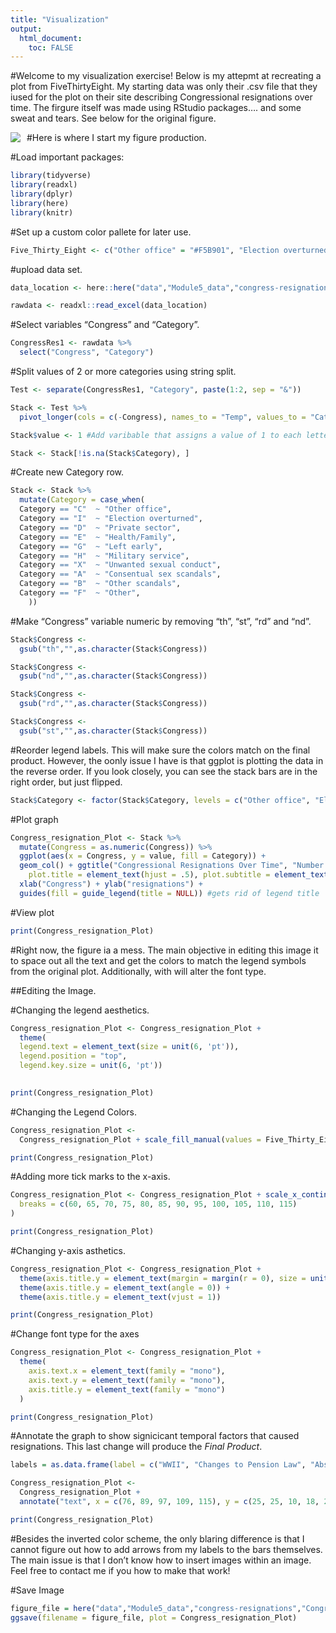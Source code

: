 ```yaml
---
title: "Visualization"
output: 
  html_document:
    toc: FALSE
---
```

#Welcome to my visualization exercise! Below is my attepmt at recreating a plot from FiveThirtyEight. My starting data was only their .csv file that they iused for the plot on their site describing Congressional resignations over time. The firgure itself was made using RStudio packages.... and some sweat and tears. See below for the original figure.

<img src="rakich-resignations-11" style="float:left;padding-right:10px;">




#Here is where I start my figure production.

#Load important packages:
```r
library(tidyverse)
library(readxl)
library(dplyr)
library(here)
library(knitr)
```

#Set up a custom color pallete for later use.
```r
Five_Thirty_Eight <- c("Other office" = "#F5B901", "Election overturned" = "#222222", "Private sector" = "#018FD5", "Health/Family" = "#43AB43", "Left early" = "#AE66AB", "Military service" = "#A4522E", "Unwanted sexual conduct" = "#FF2700", "Consentual sex scandals" = "#FF9F02", "Other scandals" = "#FFE3D7", "Other" = "#CDCDCD")
```

#upload data set.
```r

data_location <- here::here("data","Module5_data","congress-resignations","congressional_resignations.xlsx")

rawdata <- readxl::read_excel(data_location)
```

#Select variables "Congress" and "Category".
```r
CongressRes1 <- rawdata %>%
  select("Congress", "Category")
```


#Split values of 2 or more categories using string split.
```r
Test <- separate(CongressRes1, "Category", paste(1:2, sep = "&"))

Stack <- Test %>%
  pivot_longer(cols = c(-Congress), names_to = "Temp", values_to = "Category")

Stack$value <- 1 #Add varibable that assigns a value of 1 to each letter.

Stack <- Stack[!is.na(Stack$Category), ]
```

#Create new Category row.
```r
Stack <- Stack %>%
  mutate(Category = case_when(
  Category == "C"  ~ "Other office",
  Category == "I"  ~ "Election overturned",
  Category == "D"  ~ "Private sector",
  Category == "E"  ~ "Health/Family",
  Category == "G"  ~ "Left early",
  Category == "H"  ~ "Military service",
  Category == "X"  ~ "Unwanted sexual conduct",
  Category == "A"  ~ "Consentual sex scandals",
  Category == "B"  ~ "Other scandals",
  Category == "F"  ~ "Other",
    ))
```

#Make "Congress" variable numeric by removing "th", "st", "rd" and "nd".
```r
Stack$Congress <-
  gsub("th","",as.character(Stack$Congress)) 

Stack$Congress <-
  gsub("nd","",as.character(Stack$Congress))

Stack$Congress <-
  gsub("rd","",as.character(Stack$Congress))

Stack$Congress <-
  gsub("st","",as.character(Stack$Congress))
```

#Reorder legend labels. This will make sure the colors match on the final product. However, the oonly issue I have is that ggplot is plotting the data in the reverse order. If you look closely, you can see the stack bars are in the right order, but just flipped.
```r
Stack$Category <- factor(Stack$Category, levels = c("Other office", "Election overturned", "Private sector", "Health/Family", "Left early", "Military service", "Unwanted sexual conduct", "Consentual sex scandals", "Other scandals", "Other"))
```

#Plot graph
```r
Congress_resignation_Plot <- Stack %>%
  mutate(Congress = as.numeric(Congress)) %>%
  ggplot(aes(x = Congress, y = value, fill = Category)) +
  geom_col() + ggtitle("Congressional Resignations Over Time", "Number of Congressional Resignations by Session and Public Reason for Resignation Since 1901") + theme(
    plot.title = element_text(hjust = .5), plot.subtitle = element_text(hjust = .5, size = 8)) + #center plot title
  xlab("Congress") + ylab("resignations") +
  guides(fill = guide_legend(title = NULL)) #gets rid of legend title
```

#View plot
```r
print(Congress_resignation_Plot)
```
#Right now, the figure ia a mess. The main objective in editing this image it to space out all the text and get the colors to match the legend symbols from the original plot. Additionally, with will alter the font type.

##Editing the Image.

#Changing the legend aesthetics.
```r
Congress_resignation_Plot <- Congress_resignation_Plot + 
  theme(
  legend.text = element_text(size = unit(6, 'pt')),
  legend.position = "top",
  legend.key.size = unit(6, 'pt'))
  

print(Congress_resignation_Plot)
```
#Changing the Legend Colors.
```r
Congress_resignation_Plot <-
  Congress_resignation_Plot + scale_fill_manual(values = Five_Thirty_Eight)

print(Congress_resignation_Plot)
```

#Adding more tick marks to the x-axis.
```r
Congress_resignation_Plot <- Congress_resignation_Plot + scale_x_continuous(
  breaks = c(60, 65, 70, 75, 80, 85, 90, 95, 100, 105, 110, 115)
)

print(Congress_resignation_Plot)
```

#Changing y-axis asthetics.
```r
Congress_resignation_Plot <- Congress_resignation_Plot + 
  theme(axis.title.y = element_text(margin = margin(r = 0), size = unit(6, 'pt'))) + 
  theme(axis.title.y = element_text(angle = 0)) + 
  theme(axis.title.y = element_text(vjust = 1))

print(Congress_resignation_Plot)
```


#Change font type for the axes
```r
Congress_resignation_Plot <- Congress_resignation_Plot +
  theme(
    axis.text.x = element_text(family = "mono"),
    axis.text.y = element_text(family = "mono"),
    axis.title.y = element_text(family = "mono")
  )

print(Congress_resignation_Plot)
```
#Annotate the graph to show signicicant temporal factors that caused resignations. This last change will produce the *Final Product*.
```r
labels = as.data.frame(label = c("WWII", "Changes to Pension Law", "Abscam Scandal", "Abrahamoff Scandal", "MeToo"), x = c(76, 89, 97, 109, 115), y = c(25, 25, 18, 18, 20))

Congress_resignation_Plot <-
  Congress_resignation_Plot + 
  annotate("text", x = c(76, 89, 97, 109, 115), y = c(25, 25, 10, 18, 20), label = c("WWII", "Changes to Pension Law", "Abscam Scandal", "Abrahamoff Scandal", "MeToo"), size = 2)

print(Congress_resignation_Plot)
```

#Besides the inverted color scheme, the only blaring difference is that I cannot figure out how to add arrows from my labels to the bars themselves. The main issue is that I don't know how to insert images within an image. Feel free to contact me if you how to make that work!


#Save Image
```r
figure_file = here("data","Module5_data","congress-resignations","Congressional_Resignations.png")
ggsave(filename = figure_file, plot = Congress_resignation_Plot)
```


